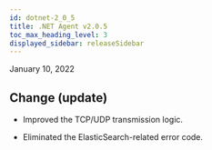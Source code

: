 ```yaml
---
id: dotnet-2_0_5
title: .NET Agent v2.0.5
toc_max_heading_level: 3
displayed_sidebar: releaseSidebar
---
```


January 10, 2022

## Change (update)

-   Improved the TCP/UDP transmission logic.

-   Eliminated the ElasticSearch-related error code.

